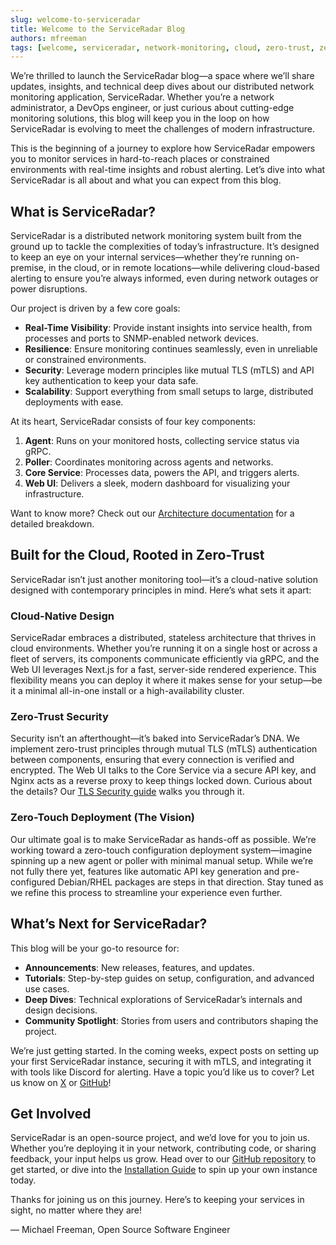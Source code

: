 ```yaml
---
slug: welcome-to-serviceradar
title: Welcome to the ServiceRadar Blog
authors: mfreeman
tags: [welcome, serviceradar, network-monitoring, cloud, zero-trust, zero-touch]
---
```


We’re thrilled to launch the ServiceRadar blog—a space where we’ll share updates, insights, and technical deep dives about our distributed network monitoring application, ServiceRadar. Whether you’re a network administrator, a DevOps engineer, or just curious about cutting-edge monitoring solutions, this blog will keep you in the loop on how ServiceRadar is evolving to meet the challenges of modern infrastructure.

This is the beginning of a journey to explore how ServiceRadar empowers you to monitor services in hard-to-reach places or constrained environments with real-time insights and robust alerting. Let’s dive into what ServiceRadar is all about and what you can expect from this blog.

<!-- truncate -->

## What is ServiceRadar?

ServiceRadar is a distributed network monitoring system built from the ground up to tackle the complexities of today’s infrastructure. It’s designed to keep an eye on your internal services—whether they’re running on-premise, in the cloud, or in remote locations—while delivering cloud-based alerting to ensure you’re always informed, even during network outages or power disruptions.

Our project is driven by a few core goals:
- **Real-Time Visibility**: Provide instant insights into service health, from processes and ports to SNMP-enabled network devices.
- **Resilience**: Ensure monitoring continues seamlessly, even in unreliable or constrained environments.
- **Security**: Leverage modern principles like mutual TLS (mTLS) and API key authentication to keep your data safe.
- **Scalability**: Support everything from small setups to large, distributed deployments with ease.

At its heart, ServiceRadar consists of four key components:
1. **Agent**: Runs on your monitored hosts, collecting service status via gRPC.
2. **Poller**: Coordinates monitoring across agents and networks.
3. **Core Service**: Processes data, powers the API, and triggers alerts.
4. **Web UI**: Delivers a sleek, modern dashboard for visualizing your infrastructure.

Want to know more? Check out our [Architecture documentation](https://docs.serviceradar.io/docs/architecture) for a detailed breakdown.

## Built for the Cloud, Rooted in Zero-Trust

ServiceRadar isn’t just another monitoring tool—it’s a cloud-native solution designed with contemporary principles in mind. Here’s what sets it apart:

### Cloud-Native Design
ServiceRadar embraces a distributed, stateless architecture that thrives in cloud environments. Whether you’re running it on a single host or across a fleet of servers, its components communicate efficiently via gRPC, and the Web UI leverages Next.js for a fast, server-side rendered experience. This flexibility means you can deploy it where it makes sense for your setup—be it a minimal all-in-one install or a high-availability cluster.

### Zero-Trust Security
Security isn’t an afterthought—it’s baked into ServiceRadar’s DNA. We implement zero-trust principles through mutual TLS (mTLS) authentication between components, ensuring that every connection is verified and encrypted. The Web UI talks to the Core Service via a secure API key, and Nginx acts as a reverse proxy to keep things locked down. Curious about the details? Our [TLS Security guide](https://docs.serviceradar.io/docs/tls-security) walks you through it.

### Zero-Touch Deployment (The Vision)
Our ultimate goal is to make ServiceRadar as hands-off as possible. We’re working toward a zero-touch configuration deployment system—imagine spinning up a new agent or poller with minimal manual setup. While we’re not fully there yet, features like automatic API key generation and pre-configured Debian/RHEL packages are steps in that direction. Stay tuned as we refine this process to streamline your experience even further.

## What’s Next for ServiceRadar?

This blog will be your go-to resource for:
- **Announcements**: New releases, features, and updates.
- **Tutorials**: Step-by-step guides on setup, configuration, and advanced use cases.
- **Deep Dives**: Technical explorations of ServiceRadar’s internals and design decisions.
- **Community Spotlight**: Stories from users and contributors shaping the project.

We’re just getting started. In the coming weeks, expect posts on setting up your first ServiceRadar instance, securing it with mTLS, and integrating it with tools like Discord for alerting. Have a topic you’d like us to cover? Let us know on [X](https://x.com/mfreeman451) or [GitHub](https://github.com/carverauto/serviceradar)!

## Get Involved

ServiceRadar is an open-source project, and we’d love for you to join us. Whether you’re deploying it in your network, contributing code, or sharing feedback, your input helps us grow. Head over to our [GitHub repository](https://github.com/carverauto/serviceradar) to get started, or dive into the [Installation Guide](https://docs.serviceradar.io/docs/installation) to spin up your own instance today.

Thanks for joining us on this journey. Here’s to keeping your services in sight, no matter where they are!

— Michael Freeman, Open Source Software Engineer